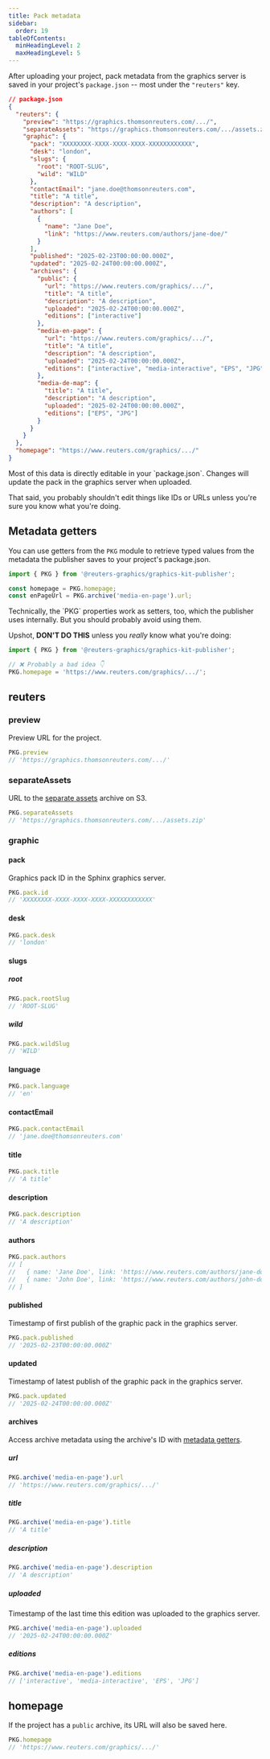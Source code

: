 ```yaml
---
title: Pack metadata
sidebar:
  order: 19
tableOfContents:
  minHeadingLevel: 2
  maxHeadingLevel: 5
---
```



After uploading your project, pack metadata from the graphics server is saved in your project's `package.json` -- most under the `"reuters"` key.

```json
// package.json
{
  "reuters": {
    "preview": "https://graphics.thomsonreuters.com/.../",
    "separateAssets": "https://graphics.thomsonreuters.com/.../assets.zip",
    "graphic": {
      "pack": "XXXXXXXX-XXXX-XXXX-XXXX-XXXXXXXXXXXX",
      "desk": "london",
      "slugs": {
        "root": "ROOT-SLUG",
        "wild": "WILD"
      },
      "contactEmail": "jane.doe@thomsonreuters.com",
      "title": "A title",
      "description": "A description",
      "authors": [
        {
          "name": "Jane Doe",
          "link": "https://www.reuters.com/authors/jane-doe/"
        }
      ],
      "published": "2025-02-23T00:00:00.000Z",
      "updated": "2025-02-24T00:00:00.000Z",
      "archives": {
        "public": {
          "url": "https://www.reuters.com/graphics/.../",
          "title": "A title",
          "description": "A description",
          "uploaded": "2025-02-24T00:00:00.000Z",
          "editions": ["interactive"]
        },
        "media-en-page": {
          "url": "https://www.reuters.com/graphics/.../",
          "title": "A title",
          "description": "A description",
          "uploaded": "2025-02-24T00:00:00.000Z",
          "editions": ["interactive", "media-interactive", "EPS", "JPG"]
        },
        "media-de-map": {
          "title": "A title",
          "description": "A description",
          "uploaded": "2025-02-24T00:00:00.000Z",
          "editions": ["EPS", "JPG"]
        }
      }
    }
  },
  "homepage": "https://www.reuters.com/graphics/.../"
}
```


<Aside>
Most of this data is directly editable in your `package.json`. Changes will update the pack in the graphics server when uploaded.

That said, you probably shouldn't edit things like IDs or URLs unless you're sure you know what you're doing.
</Aside>


## Metadata getters

You can use getters from the `PKG` module to retrieve typed values from the metadata the publisher saves to your project's package.json.

```typescript
import { PKG } from '@reuters-graphics/graphics-kit-publisher';

const homepage = PKG.homepage;
const enPageUrl = PKG.archive('media-en-page').url;
```

<Aside type="caution">
Technically, the `PKG` properties work as setters, too, which the publisher uses internally. But you should probably avoid using them.

Upshot, **DON'T DO THIS** unless you _really_ know what you're doing:
```typescript
import { PKG } from '@reuters-graphics/graphics-kit-publisher';

// ❌ Probably a bad idea 👇
PKG.homepage = 'https://www.reuters.com/graphics/.../'; 
```
</Aside>

## reuters

### preview

Preview URL for the project.

```typescript
PKG.preview
// 'https://graphics.thomsonreuters.com/.../'
```
### separateAssets

URL to the [separate assets](/graphics-kit-publisher/config/archiveeditions/#separateassets) archive on S3.

```typescript
PKG.separateAssets
// 'https://graphics.thomsonreuters.com/.../assets.zip'
```


### graphic

#### pack

Graphics pack ID in the Sphinx graphics server.

```typescript
PKG.pack.id
// 'XXXXXXXX-XXXX-XXXX-XXXX-XXXXXXXXXXXX'
```

#### desk

```typescript
PKG.pack.desk
// 'london'
```

#### slugs

##### root

```typescript
PKG.pack.rootSlug
// 'ROOT-SLUG'
```

##### wild

```typescript
PKG.pack.wildSlug
// 'WILD'
```

#### language

```typescript
PKG.pack.language
// 'en'
```

#### contactEmail

```typescript
PKG.pack.contactEmail
// 'jane.doe@thomsonreuters.com'
```

#### title

```typescript
PKG.pack.title
// 'A title'
```

#### description

```typescript
PKG.pack.description
// 'A description'
```

#### authors

```typescript
PKG.pack.authors
// [
//   { name: 'Jane Doe', link: 'https://www.reuters.com/authors/jane-doe/' },
//   { name: 'John Doe', link: 'https://www.reuters.com/authors/john-doe/' },
// ]
```

#### published
Timestamp of first publish of the graphic pack in the graphics server.
```typescript
PKG.pack.published
// '2025-02-23T00:00:00.000Z'
```

#### updated
Timestamp of latest publish of the graphic pack in the graphics server.
```typescript
PKG.pack.updated
// '2025-02-24T00:00:00.000Z'
```


#### archives

Access archive metadata using the archive's ID with [metadata getters](#metadata-getters).

##### url

```typescript
PKG.archive('media-en-page').url
// 'https://www.reuters.com/graphics/.../'
```

##### title

```typescript
PKG.archive('media-en-page').title
// 'A title'
```

##### description

```typescript
PKG.archive('media-en-page').description
// 'A description'
```

##### uploaded

Timestamp of the last time this edition was uploaded to the graphics server.

```typescript
PKG.archive('media-en-page').uploaded
// '2025-02-24T00:00:00.000Z'
```

##### editions

```typescript
PKG.archive('media-en-page').editions
// ['interactive', 'media-interactive', 'EPS', 'JPG']
```

## homepage

If the project has a `public` archive, its URL will also be saved here.

```typescript
PKG.homepage
// 'https://www.reuters.com/graphics/.../'
```
